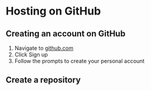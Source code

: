 # Hosting on GitHub

## Creating an account on GitHub

::: {.center-y}

1. Navigate to [github.com](https://github.com/)
2. Click Sign up
3. Follow the prompts to create your personal account

:::

## Create a repository


